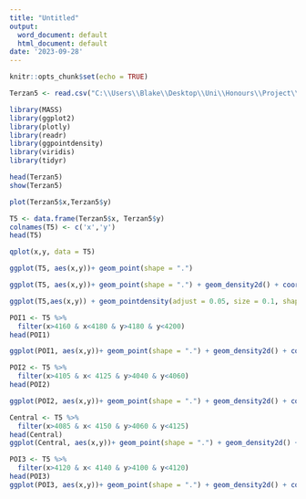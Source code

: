 ---
title: "Untitled"
output:
  word_document: default
  html_document: default
date: '2023-09-28'
---

```{r setup, include=FALSE}
knitr::opts_chunk$set(echo = TRUE)
```


```{r}
Terzan5 <- read.csv("C:\\Users\\Blake\\Desktop\\Uni\\Honours\\Project\\Terzan 5 X-ray events.csv")
```

```{r}
library(MASS)
library(ggplot2)
library(plotly)
library(readr)
library(ggpointdensity)
library(viridis)
library(tidyr)
```

```{r}
head(Terzan5)
show(Terzan5)
```

```{r}
plot(Terzan5$x,Terzan5$y)
```
```{r}
T5 <- data.frame(Terzan5$x, Terzan5$y)
colnames(T5) <- c('x','y')
head(T5)
```


```{r}
qplot(x,y, data = T5)
```
```{r}
ggplot(T5, aes(x,y))+ geom_point(shape = ".")
```

```{r}
ggplot(T5, aes(x,y))+ geom_point(shape = ".") + geom_density2d() + coord_fixed()
```
```{r}
ggplot(T5,aes(x,y)) + geom_pointdensity(adjust = 0.05, size = 0.1, shape = "1") + scale_color_viridis(direction = -1, option = "F", trans = "log", breaks = c(10, 100, 1000, 10000)) + coord_fixed()
```

```{r}
POI1 <- T5 %>%
  filter(x>4160 & x<4180 & y>4180 & y<4200)
head(POI1)
```
```{r}
ggplot(POI1, aes(x,y))+ geom_point(shape = ".") + geom_density2d() + coord_fixed()
```
```{r}
POI2 <- T5 %>%
  filter(x>4105 & x< 4125 & y>4040 & y<4060)
head(POI2)
```
```{r}
ggplot(POI2, aes(x,y))+ geom_point(shape = ".") + geom_density2d() + coord_fixed()
```
```{r}
Central <- T5 %>%
  filter(x>4085 & x< 4150 & y>4060 & y<4125)
head(Central)
ggplot(Central, aes(x,y))+ geom_point(shape = ".") + geom_density2d() + coord_fixed()
```
```{r}
POI3 <- T5 %>%
  filter(x>4120 & x< 4140 & y>4100 & y<4120)
head(POI3)
ggplot(POI3, aes(x,y))+ geom_point(shape = ".") + geom_density2d() + coord_fixed()
```